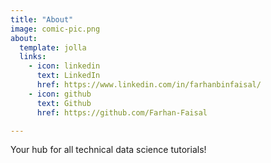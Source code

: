 ```yaml
---
title: "About"
image: comic-pic.png
about:
  template: jolla
  links:
    - icon: linkedin
      text: LinkedIn
      href: https://www.linkedin.com/in/farhanbinfaisal/
    - icon: github
      text: Github
      href: https://github.com/Farhan-Faisal

---
```


Your hub for all technical data science tutorials!
